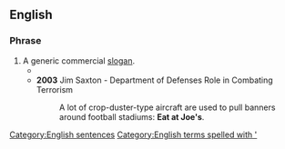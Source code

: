 ==English==

===Phrase===
{{infl|en|phrase|[[eat|Eat]] [[at]] [[Joe's]]}}

# A generic commercial [[slogan]].
#* {{quote-book
|title=Academic American Encyclopedia
|year=1996
|page=332
|url=http://books.google.com/books?id=bOBEAAAAMAAJ
|isbn=0717220605
|author=Grolier
|indent2=*:
|passage=For most of the inhabitants of most parts of the world today, the notion of costume begins and often ends with some variant of "'''Eat at Joe's'''."}}
#* '''2003''' Jim Saxton - Department of Defenses Role in Combating Terrorism
#*: A lot of crop-duster-type aircraft are used to pull banners around football stadiums: '''Eat at Joe's'''.

[[Category:English sentences]]
[[Category:English terms spelled with ']]